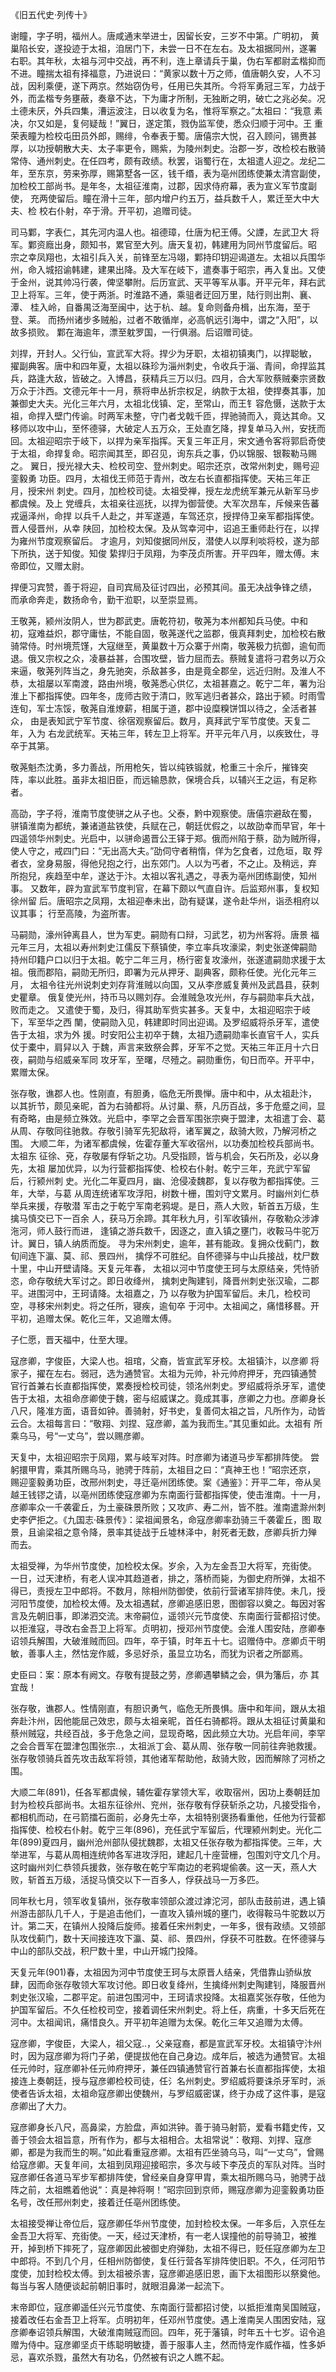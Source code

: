 

《旧五代史·列传十》

谢瞳，字子明，福州人。唐咸通末举进士，因留长安，三岁不中第。广明初， 黄巢陷长安，遂投迹于太祖，洎居门下，未尝一日不在左右。及太祖据同州，遂署 右职。其年秋，太祖与河中交战，再不利，连上章请兵于巢，伪右军都尉孟楷抑而 不进。瞳揣太祖有择福意，乃进说曰：“黄家以数十万之师，值唐朝久安，人不习 战，因利乘便，遂下两京。然始窃伪号，任用已失其所。今将军勇冠三军，力战于 外，而孟楷专务壅蔽，奏章不达，下为庸才所制，无独断之明，破亡之兆必矣。况 土德未厌，外兵四集，漕运波注，日以收复为名，惟将军察之。”太祖曰：“我意 素决，尔又如是，复何疑哉！”翼日，遂定策，戮伪监军使，悉众归顺于河中。王 重荣表瞳为检校屯田员外郎，赐绯，令奉表于蜀。唐僖宗大悦，召入顾问，锡赉甚 厚，以功授朝散大夫、太子率更令，赐紫，为陵州刺史。治郡一岁，改检校右散骑 常侍、通州刺史。在任四考，颇有政绩。秋罢，诣蜀行在，太祖遣人迎之。龙纪二 年，至东京，劳来弥厚，赐第墅各一区，钱千缗，表为亳州团练使兼太清宫副使， 加检校工部尚书。是年冬，太祖征淮南，过郡，因求侍府幕，表为宣义军节度副使， 充两使留后。瞳在滑十三年，部内增户约五万，益兵数千人，累迁至大中大夫、检 校右仆射，卒于滑。开平初，追赠司徒。

司马鄴，字表仁，其先河内温人也。祖德璋，仕唐为杞王傅。父諲，左武卫大 将军。鄴资廕出身，颇知书，累官至大列。唐天复初，韩建用为同州节度留后。昭 宗之幸凤翔也，太祖引兵入关，前锋至左冯翊，鄴持印钥迎谒道左。太祖以兵围华 州，命入城招谕韩建，建果出降。及大军在岐下，遣奏事于昭宗，再入复出。又使 于金州，说其帅冯行袭，俾坚攀附。后历宣武、天平等军从事。开平元年，拜右武 卫上将军。三年，使于两浙。时淮路不通，乘驵者迂回万里，陆行则出荆、襄、潭、 桂入岭，自番禺泛海至闽中，达于杭、越。复命则备舟楫，出东海，至于登、莱。 而扬州诸步多贼船，过者不敢循岸，必高帆远引海中，谓之“入阳”，以故多损败。 鄴在海逾年，漂至躭罗国，一行俱溺。后诏赠司徒。

刘捍，开封人。父行仙，宣武军大将。捍少为牙职，太祖初镇夷门，以捍聪敏， 擢副典客。唐中和四年夏，太祖以硃珍为淄州刺史，令收兵于淄、青间，命捍监其 兵，路逢大敌，皆破之。入博昌，获精兵三万以归。四月，合大军败蔡贼秦宗贤数 万众于汴西。文德元年十一月，蔡将申丛折宗权足，纳款于太祖，使捍奏其事，加 兼御史大夫。光化三年六月，太祖北伐镇、定，至常山，而王钅容危慑，送款于太 祖，命捍入壁门传谕。时两军未整，守门者戈戟千匝，捍驰骑而入，竟达其命。又 移师以攻中山，至怀德驿，大破定人五万众，王处直乞降，捍复单马入州，安抚而 回。太祖迎昭宗于岐下，以捍为亲军指挥。天复三年正月，宋文通令客将郭启奇使 于太祖，命捍复命。昭宗闻其至，即召见，询东兵之事，仍以锦服、银鞍勒马赐之。 翼日，授光禄大夫、检校司空、登州刺史。昭宗还京，改常州刺史，赐号迎銮毅勇 功臣。四月，太祖伐王师范于青州，改左右长直都指挥使。天祐三年正月，授宋州 刺史。四月，加检校司徒。太祖受禅，授左龙虎统军兼元从新军马步都虞候。及上 党缠兵，太祖亲往巡抚，以捍为御营使。大军次昂车，斥候来告蕃戎逼泽州，命捍 以兵千人赴之，并军遂遁，车驾还京，授捍侍卫亲军都指挥使。晋人侵晋州，从幸 陕回，加检校太保。及从驾幸河中，诏追王重师赴行在，以捍为雍州节度观察留后。 才逾月，刘知俊据同州反，潜使人以厚利啖将校，遂为部下所执，送于知俊。知俊 絷捍归于凤翔，为李茂贞所害。开平四年，赠太傅。末帝即位，又赠太尉。

捍便习宾赞，善于将迎，自司宾局及征讨四出，必预其间。虽无决战争锋之绩， 而承命奔走，数扬命令，勤干涖职，以至崇显焉。

王敬荛，颍州汝阴人，世为郡武吏。唐乾符初，敬荛为本州都知兵马使。中和 初，寇难益炽，郡守庸怯，不能自固，敬荛遂代之监郡，俄真拜刺史，加检校右散 骑常侍。时州境荒馑，大寇继至，黄巢数十万众寨于州南，敬荛极力抗御，逾旬而 退。俄又宗权之众，凌暴益甚，合围攻壁，皆力屈而去。蔡贼复遣将刁君务以万众 来逼，敬荛列阵当之，身先驰突，杀敌甚多，由是竟全郡垒，远近归附。及淮人不 恭，太祖屡以军南渡，路由州境，敬荛悉心供亿，太祖甚嘉之。乾宁二年，署为沿 淮上下都指挥使。四年冬，庞师古败于清口，败军逃归者甚众，路出于颍。时雨雪 连旬，军士冻馁，敬荛自淮燎薪，相属于道，郡中设糜糗饼饵以待之，全活者甚众， 由是表知武宁军节度、徐宿观察留后。数月，真拜武宁军节度使。天复二年，入为 右龙武统军。天祐三年，转左卫上将军。开平元年八月，以疾致仕，寻卒于其第。

敬荛魁杰沈勇，多力善战，所用枪矢，皆以纯铁锻就，枪重三十余斤，摧锋突 阵，率以此胜。虽非太祖旧臣，而远输恳款，保境合兵，以辅兴王之运，有足称者。

高劭，字子将，淮南节度使骈之从子也。父泰，黔中观察使。唐僖宗避敌在蜀， 骈镇淮南为都统，兼诸道盐铁使，兵赋在己，朝廷优假之，以故劭幸而早官，年十 四遥领华州刺史。光启中，以骈命遏晋公王铎于郑。俄而州陷于蔡，劭为贼所得， 使人守之，戒四门曰：“无出高大夫。”劭伺守者稍惰，佯为乞食者，过危垣，取 殍者衣，坌身易服，得他兒抱之行，出东郊门。人以为丐者，不之止。及稍远，弃 所抱兒，疾趋至中牟，遂达于汴。太祖以客礼遇之，寻表为亳州团练副使，知州事。 又数年，辟为宣武军节度判官，在幕下颇以气直自许。后监郑州事，复权知徐州留 后。唐昭宗之凤翔，太祖迎奉未出，劭有疑谋，遂令赴华州，诣丞相府以议其事； 行至高陵，为盗所害。

马嗣勋，濠州钟离县人，世为军吏。嗣勋有口辩，习武艺，初为州客将。唐景 福元年三月，太祖以寿州刺史江儒反下蔡镇使，李立率兵攻濠梁，刺史张遂俾嗣勋 持州印籍户口以归于太祖。乾宁二年三月，杨行密复攻濠州，张遂遣嗣勋求援于太 祖。俄而郡陷，嗣勋无所归，即署为元从押牙、副典客，颇称任使。光化元年三月， 太祖令往光州说刺史刘存背淮贼以向国，又从李彦威复黄州及武昌县，获刺史瞿章。 俄复使光州，持币马以赐刘存。会淮贼急攻光州，存与嗣勋率兵大战，败而走之。 又遣使于蜀，及归，得其助军赀实甚多。天复中，太祖迎昭宗于岐下，军至华之西 闉，使嗣勋入见，韩建即时同出迎谒。及罗绍威将杀牙军，遣使告于太祖，求为外 援。时安阳公主初卒于魏，太祖乃遗嗣勋率长直官千人，实兵仗于橐中，肩舁以入 于魏，声言来致祭会葬，牙军不之觉。天祐三年正月十六日夜，嗣勋与绍威亲军同 攻牙军，至曙，尽殪之。嗣勋重伤，旬日而卒。开平中，累赠太保。

张存敬，谯郡人也。性刚直，有胆勇，临危无所畏惮。唐中和中，从太祖赴汴， 以其折节，颇见亲昵，首为右骑都将。从讨巢、蔡，凡历百战，多于危蹙之间，显 有奇略，由是频立殊效。光启中，李罕之会晋军围张宗奭于盟津，太祖遣丁会、葛 从周、存敬同往驰救。存敬引骑军先犯敌将，诸军翼之，敌骑大败，乃解河桥之围。 大顺二年，为诸军都虞候，佐霍存董大军收宿州，以功奏加检校兵部尚书。太祖东 征徐、兗，存敬屡有俘斩之功。凡受指顾，皆与机会，矢石所及，必以身先，太祖 屡加优异，以为行营都指挥使、检校右仆射。乾宁三年，充武宁军留后，行颍州刺 史。光化二年夏四月，幽、沧侵凌魏郡，复以存敬为都指挥使。三年，大举，与葛 从周连统诸军攻浮阳，树数十栅，围刘守文累月。时幽州刘仁恭举兵来援，存敬潜 军击之于乾宁军南老鸦堤。是日，燕人大败，斩首五万级，生擒马慎交已下一百余 人，获马万余蹄。其年秋九月，引军收镇州，存敬勒众涉滹沲河，师人鼓行而进， 逢镇之游兵数千，因逐之，直入镇之壅门，收鞍马牛驼万计。翼日，镇人纳质而旋。 寻为宋州刺史，逾年，甚有能政。复拥众伐蓟门，数旬间连下瀛、莫、祁、景四州， 擒俘不可胜纪。自怀德驿与中山兵接战，枕尸数十里，中山开壁请降。天复元年春， 太祖以河中节度使王珂与太原结亲，凭恃骄恣，命存敬统大军讨之。即日收绛州， 擒刺史陶建钊，降晋州刺史张汉瑜，二郡平。进围河中，王珂请降。太祖嘉之，乃 以存敬为护国军留后。未几，检校司空，寻移宋州刺史。将之任所，寝疾，逾旬卒 于河中。太祖闻之，痛惜移晷。开平初，追赠太保。乾化三年，又追赠太傅。

子仁愿，晋天福中，仕至大理。

寇彦卿，字俊臣，大梁人也。祖琯，父裔，皆宣武军牙校。太祖镇汴，以彦卿 将家子，擢在左右。弱冠，选为通赞官。太祖为元帅，补元帅府押牙，充四镇通赞 官行首兼右长直都指挥使，累奏授检校司徒，领洺州刺史。罗绍威将杀牙军，遣使 告于太祖，太祖命彦卿使于魏，密与绍威谋之。竟成其事，彦卿之力也。彦卿身长 八尺，隆准方面，语音如钟。善骑射，好书史，复善伺太祖之旨，凡所作为，动皆 云合。太祖每言曰：“敬翔、刘捏、寇彦卿，盖为我而生。”其见重如此。太祖有 所乘乌马，号“一丈乌”，尝以赐彦卿。

天复中，太祖迎昭宗于凤翔，累与岐军对阵。时彦卿为诸道马步军都排阵使。 尝躬擐甲胄，乘其所赐乌马，驰骋于阵前，太祖目之曰：“真神王也！”昭宗还京， 赐迎銮毅勇功臣，改邢州刺史，寻迁亳州团练使。案《通鉴》：开平二年，帝从吴 越王钱镠之请，以亳州团练使寇彦卿为东南面行营都指挥使，使击淮南。十一月， 彦卿率众一千袭霍丘，为土豪硃景所败；又攻庐、寿二州，皆不胜。淮南遣滁州刺 史李俨拒之。《九国志·硃景传》：梁祖闻景名，命寇彦卿率劲骑三千袭霍丘，图 取景，且谕梁祖之意令降，景率其徒战于丘墟林泽中，射死者无数，彦卿兵折力殚 而去。

太祖受禅，为华州节度使，加检校太保。岁余，入为左金吾卫大将军，充街使。 一日，过天津桥，有老人误冲其趋道者，排之，落桥而毙，为御史府所弹，太祖不 得已，责授左卫中郎将。不数月，除相州防御使，依前行营诸军排阵使。未几，授 河阳节度使，加检校太傅。及太祖遇弑，彦卿追感旧恩，图御容以奠之。每因对客 言及先朝旧事，即涕泗交流。末帝嗣位，遥领兴元节度使、东南面行营都招讨使。 以拒淮寇，寻改右金吾卫上将军。贞明初，授邓州节度使。会淮人围安陆，彦卿奉 诏领兵解围，大破淮贼而回。四年，卒于镇，时年五十七。诏赠侍中。彦卿贞干明 敏，善事人主，然怙宠作威，多忌好杀，虽显立功名，而犹为识者之所鄙焉。

史臣曰：案：原本有阙文。存敬有提鼓之劳，彦卿遇攀鳞之会，俱为籓后，亦 其宜哉！

张存敬，谯郡人。性情刚直，有胆识勇气，临危无所畏惧。唐中和年间，跟从太祖奔赴汴州，因他能屈己效忠，颇与太祖亲昵，首任右骑都将。跟从太祖征讨黄巢和蔡州贼寇，共经百战，多于危急之间，显现奇略，因此频立大功。光启年间，李罕之会合晋军在盟津包围张宗..，太祖派丁会、葛从周、张存敬一同前往奔驰救援。张存敬领骑兵首先攻击敌军将领，其他诸军帮助他，敌骑大败，因而解除了河桥之围。

大顺二年(891)，任各军都虞候，辅佐霍存掌领大军，收取宿州，因功上奏朝廷加封为检校兵部尚书。太祖东征徐州、兖州，张存敬有俘获斩杀之功，凡接受指令，都相机而动，在弓箭擂石面前，必身先士卒，太祖特别褒扬看重他，任他为行营都指挥使、检校右仆射。乾宁三年(896)，充任武宁军留后，代理颍州刺史。光化二年(899)夏四月，幽州沧州部队侵扰魏郡，太祖又任张存敬为都指挥使。三年，大举进军，与葛从周相连统帅各军进攻浮阳，建起几十座营栅，包围刘守文几个月。这时幽州刘仁恭领兵援救，张存敬在乾宁军南边的老鸦堤偷袭。这一天，燕人大败，斩首五万级，活捉马慎交以下一百多人，俘获战马一万多匹。

同年秋七月，领军收复镇州，张存敬率领部众渡过滹沱河，部队击鼓前进，遇上镇州游击部队几千人，于是追击他们，一直攻入镇州城的壅门，收得鞍马牛驼数以万计。第二天，在镇州人投降后旋师。接着任宋州刺史，一年多，很有政绩。又领部队攻伐蓟门，数十天间接连攻下瀛、莫、祁、景四州，俘获不可胜数。在怀德驿与中山的部队交战，积尸数十里，中山开城门投降。

天复元年(901)春，太祖因为河中节度使王珂与太原晋人结亲，凭借靠山骄纵放肆，因而命张存敬领大军攻讨他。即日收复绛州，生擒绛州刺史陶建钊，降服晋州刺史张汉瑜，二郡平定。前进包围河中，王珂请求投降。太祖嘉奖张存敬，任他为护国军留后。不久任检校司空，接着调任宋州刺史。将上任，病重，十多天后死在河中。太祖闻讯，痛惜良久。开平初年追赠为太保。乾化三年又追赠为太傅。

寇彦卿，字俊臣，大梁人，祖父寇..，父亲寇裔，都是宣武军牙校。太祖镇守汴州时，因为寇彦卿为将门子弟，便提拔他在自己身边。成年后，被选为通赞官。太祖任元帅时，寇彦卿补任元帅府押牙，兼任四镇通赞官行首兼右长直都指挥使，太祖接连上奏朝廷，授与寇彦卿检校司徒，任氵名州刺史。罗绍威将要诛杀牙军时，派使者告诉太祖，太祖命寇彦卿出使魏州，与罗绍威密谋，终于办成了这件事，是寇彦卿出了大力。

寇彦卿身长八尺，高鼻梁，方脸盘，声如洪钟。善于骑马射箭，爱看书籍史传，又善于领会太祖旨意，所有作为，都与太祖相合。太祖常说“：敬翔、刘捍、寇彦卿，都是为我而生的啊。”如此看重寇彦卿。太祖有匹坐骑乌马，叫“一丈乌”，曾赐给寇彦卿。天复年间，太祖到凤翔迎接昭宗，多次与岐下李茂贞的军队对阵。当时寇彦卿任各道马军步军都排阵使，曾经亲自身穿甲胄，乘太祖所赐乌马，驰骋于战阵之前，太祖瞧着他说“：真是神将啊！”昭宗回到京师，赐寇彦卿为迎銮毅勇功臣名号，改任邢州刺史，接着迁任亳州团练使。

太祖接受禅让帝位后，寇彦卿任华州节度使，加封检校太保。一年多后，入京任左金吾卫大将军、充街使。一天，经过天津桥，有一老人误撞他的前导骑卫，被推开，掉到桥下摔死了，寇彦卿因此被御史府弹劾，太祖不得已，贬任寇彦卿为左卫中郎将。不到几个月，任相州防御使，复任行营各军排阵使旧职。不久，任河阳节度使，加封检校太傅。到太祖被杀害，寇彦卿追感旧恩，画下太祖图形以祭奠他。每当与客人随便谈起前朝旧事时，就眼泪鼻涕一起流下。

末帝即位，寇彦卿遥任兴元节度使、东南面行营都招讨使，以抵拒淮南吴国贼寇，接着改任右金吾卫上将军。贞明初年，任邓州节度使。遇上淮南吴人围困安陆，寇彦卿奉诏领兵解围，大破淮南贼寇而回。四年，死于藩镇，时年五十七岁。诏令追赠为侍中。寇彦卿坚贞干练聪明敏捷，善于服事人主，然而恃宠作威作福，性多妒忌，喜欢杀戮，虽然大有功名，仍然被有识之人瞧不起。

